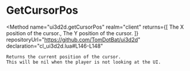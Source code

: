 
# GetCursorPos
<Method
	name="ui3d2d.getCursorPos"
	realm="client"
	returns={[
		<ReturnValue type="number" name="x">The X position of the cursor.</ReturnValue>,
		<ReturnValue type="number" name="y">The Y position of the cursor.</ReturnValue>
	]}
	repositoryUrl="https://github.com/TomDotBat/ui3d2d"
	declaration="cl_ui3d2d.lua#L146-L148"
>
	Returns the current position of the cursor.
	This will be nil when the player is not looking at the UI.
</Method>